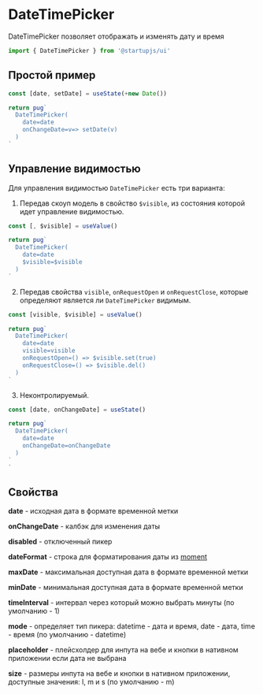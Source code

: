 
# DateTimePicker

DateTimePicker позволяет отображать и изменять дату и время

```jsx
import { DateTimePicker } from '@startupjs/ui'
```

## Простой пример

```jsx example
const [date, setDate] = useState(+new Date())

return pug`
  DateTimePicker(
    date=date
    onChangeDate=v=> setDate(v)
  )
`
```

## Управление видимостью

Для управления видимостью `DateTimePicker` есть три варианта:

1.  Передав скоуп модель в свойство `$visible`, из состояния которой идет управление видимостью.

```jsx example
const [, $visible] = useValue()

return pug`
  DateTimePicker(
    date=date
    $visible=$visible
  )
`
```

2. Передав свойства `visible`, `onRequestOpen` и `onRequestClose`, которые определяют является ли `DateTimePicker` видимым.

```jsx example
const [visible, $visible] = useValue()

return pug`
  DateTimePicker(
    date=date
    visible=visible
    onRequestOpen=() => $visible.set(true)
    onRequestClose=() => $visible.del()
  )
`
```

3. Неконтролируемый.

```jsx example
const [date, onChangeDate] = useState()

return pug`
  DateTimePicker(
    date=date
    onChangeDate=onChangeDate
  )
`
`
```

## Свойства

**date** - исходная дата в формате временной метки

**onChangeDate** - калбэк для изменения даты

**disabled** - отключенный пикер

**dateFormat** - строка для форматирования даты из [moment](https://momentjscom.readthedocs.io/en/latest/moment/04-displaying/01-format/)

**maxDate** - максимальная доступная дата в формате временной метки

**minDate** - минимальная доступная дата в формате временной метки

**timeInterval** - интервал через который можно выбрать минуты (по умолчанию - 1)

**mode** - определяет тип пикера: datetime - дата и время, date - дата, time - время (по умолчанию - datetime)

**placeholder** - плейсхолдер для инпута на вебе и кнопки в нативном приложении если дата не выбрана

**size** - размеры инпута на вебе и кнопки в нативном приложении, доступные значения: l, m и s (по умолчанию - m)

<Sandbox Component={DateTimePicker} block />
